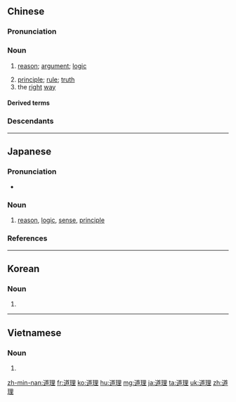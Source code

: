 ==Chinese==
{{zh-forms}}

===Pronunciation===
{{zh-pron
|m=dàolǐ,tl=y
|c=dou6 lei5
|h=pfs=tho-lî
|mn=tō-lí
|w=3dau li
|ma=y
|cat=n
}}

===Noun===
{{zh-noun}}

# [[reason]]; [[argument]]; [[logic]]
#: {{zh-x|其實 這 種 '''道理'''，到 了 現在，他們 也 該 早已 懂得|Actually, they should already understand this kind of '''argument''' by now|tr=Qíshí zhèi zhǒng '''dàolǐ''' dào le xiànzài, tāmén yě gāi zǎoyǐ dǒngde|ref='''1918:''' [[w:Lu Xun|Lu Xun]], ''[[s:A Madman's Diary#8|A Madman's Diary]]'' ([[:zh:s:狂人日記|狂人日記]])}}
# [[principle]]; [[rule]]; [[truth]]
# the [[right]] [[way]] {{gloss|to do something}}

====Derived terms====
{{zh-der|講道理}}

===Descendants===
{{CJKV|道理|どうり|도리|đạo lí}}

{{zh-cat|Beginning}}

----

==Japanese==
{{ja-kanjitab|どう|り|yomi=o}}

===Pronunciation===
* {{ja-pron|どうり|y=o|acc=3|acc_ref=NHK}}

===Noun===
{{ja-noun|どうり}}

# [[reason]], [[logic]], [[sense]], [[principle]]
#: {{ja-usex|彼の意見は道理に適っていない。|^かれ の いけん は '''どうり''' に かなって いない。|His opinion doesn't make '''sense'''.}}

===References===
<references/>

----

==Korean==
{{ko-hanjatab}}

===Noun===
{{ko-noun|hj|hangeul=도리}}

# {{hanja form of|도리|[[duty]]; way, method, means}}

----

==Vietnamese==
{{vi-hantutab}}

===Noun===
{{vi-hantu|pos=noun}}

# {{han tu form of|đạo lí|moral code, principles, standards; moral philosophy}}

[[zh-min-nan:道理]]
[[fr:道理]]
[[ko:道理]]
[[hu:道理]]
[[mg:道理]]
[[ja:道理]]
[[ta:道理]]
[[uk:道理]]
[[zh:道理]]